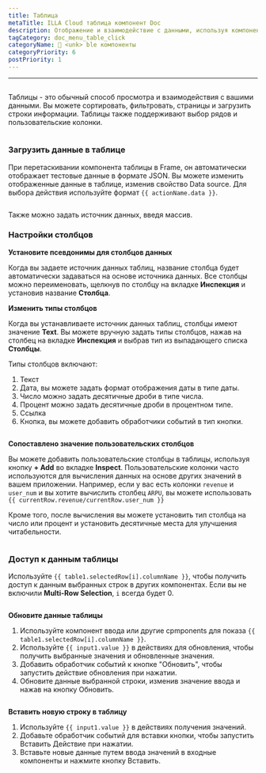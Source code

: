 ```yaml
---
title: Таблица
metaTitle: ILLA Cloud таблица компонент Doc
description: Отображение и взаимодействие с данными, используя компонент таблицы.
tagCategory: doc_menu_table_click
categoryName: 🧬 <unk> ble компоненты
categoryPriority: 6
postPriority: 1
---
```


* * *

## <Heading hidden>Таблица</Heading>

Таблицы - это обычный способ просмотра и взаимодействия с вашими данными. Вы можете сортировать, фильтровать, страницы и загрузить строки информации. Таблицы также поддерживают выбор рядов и пользовательские колонки.

<img
  src='https://cdn.illacloud.com/official-website/img/docs/assemble/table.png'
  alt=""
/>

### Загрузить данные в таблице

При перетаскивании компонента таблицы в Frame, он автоматически отображает тестовые данные в формате JSON. Вы можете изменить отображенные данные в таблице, изменив свойство Data source. Для выбора действия используйте формат `{{ actionName.data }}`.

<img
  src='https://cdn.illacloud.com/official-website/img/docs/assemble/table1.png'
  alt=""
/>

Также можно задать источник данных, введя массив.

### Настройки столбцов

**Установите псевдонимы для столбцов данных**

Когда вы задаете источник данных таблиц, название столбца будет автоматически задаваться на основе источника данных. Все столбцы можно переименовать, щелкнув по столбцу на вкладке **Инспекция** и установив название **Столбца**.

**Изменить типы столбцов**

Когда вы устанавливаете источник данных таблиц, столбцы имеют значение **Text**. Вы можете вручную задать типы столбцов, нажав на столбец на вкладке **Инспекция** и выбрав тип из выпадающего списка **Столбцы**.

Типы столбцов включают:

1.  Текст
2.  Дата, вы можете задать формат отображения даты в типе даты.
3.  Число можно задать десятичные дроби в типе числа.
4.  Процент можно задать десятичные дроби в процентном типе.
5.  Ссылка
6.  Кнопка, вы можете добавить обработчики событий в тип кнопки.

<img
  src='https://cdn.illacloud.com/official-website/img/docs/assemble/table2.png'
  alt=""
/>

**Сопоставлено значение пользовательских столбцов**

Вы можете добавить пользовательские столбцы в таблицы, используя кнопку **+ Add** во вкладке **Inspect**. Пользовательские колонки часто используются для вычисления данных на основе других значений в вашем приложении. Например, если у вас есть колонки `revenue` и `user_num` и вы хотите вычислить столбец `ARPU`, вы можете использовать `{{ currentRow.revenue/currentRow.user_num }}`

Кроме того, после вычисления вы можете установить тип столбца на число или процент и установить десятичные места для улучшения читабельности.

<img
  src='https://cdn.illacloud.com/official-website/img/docs/assemble/table3.png'
  alt=""
/>

### Доступ к данным таблицы

Используйте `{{ table1.selectedRow[i].columnName }}`, чтобы получить доступ к данным выбранных строк в других компонентах. Если вы не включили **Multi-Row Selection**, `i` всегда будет 0.

<img
  src='https://cdn.illacloud.com/official-website/img/docs/assemble/table4.png'
  alt=""
/>

**Обновите данные таблицы**

1.  Используйте компонент ввода или другие cpmponents для показа `{{ table1.selectedRow[i].columnName }}`.
2.  Используйте `{{ input1.value }}` в действиях для обновления, чтобы получить выбранные значения и обновленные значения.
3.  Добавить обработчик событий к кнопке "Обновить", чтобы запустить действие обновления при нажатии.
4.  Обновите данные выбранной строки, изменив значение ввода и нажав на кнопку Обновить.

<img
  src='https://cdn.illacloud.com/official-website/img/docs/assemble/table5.png'
  alt=""
/>

**Вставить новую строку в таблицу**

1.  Используйте `{{ input1.value }}` в действиях получения значений.
2.  Добавьте обработчик событий для вставки кнопки, чтобы запустить Вставить Действие при нажатии.
3.  Вставьте новые данные путем ввода значений в входные компоненты и нажмите кнопку Вставить.

<img
  src='https://cdn.illacloud.com/official-website/img/docs/assemble/table6.png'
  alt=""
/>
